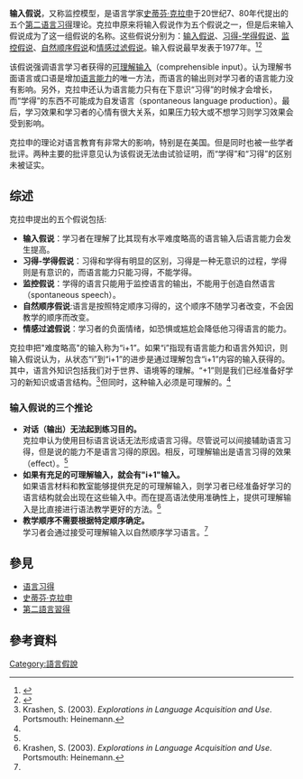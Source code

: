 '''输入假说'''，又称监控模型，是语言学家[[史蒂芬·克拉申|史蒂芬·克拉申]]于20世纪7、80年代提出的五个[[第二語言習得|第二语言习得]]理论。克拉申原来将输入假说作为五个假说之一，但是后来输入假说成为了这一组假说的名称。这些假说分别为：[[输入假说|输入假说]]、[[习得-学得假说|习得-学得假说]]、[[监控假说|监控假说]]、[[自然顺序假说|自然顺序假说]]和[[情感过滤假说|情感过滤假说]]。输入假说最早发表于1977年。<ref name="Krashen1977">{{cite book|ref=harv|last=Krashen|first=Stephen|chapter=Some issues relating to the monitor model|pages=144–158|editor1-last=Brown|editor1-first=H|editor2-last=Yorio|editor2-first=Carlos|editor3-last=Crymes|editor3-first=Ruth|title=Teaching and learning English as a Second Language: Trends in Research and Practice: On TESOL '77: Selected Papers from the Eleventh Annual Convention of Teachers of English to Speakers of Other Languages, Miami, Florida, April 26 – May 1, 1977|publisher=Teachers of English to Speakers of Other Languages|location=Washington, DC|year=1977|oclc=4037133}}</ref><ref name="Byram2001">{{cite book|last=Byram|first=Michael|title=Routledge Encyclopedia of Language Teaching and Learning|url=https://books.google.com/books?id=PirCWxMpAHkC&pg=PA413|accessdate=14 September 2012|year=2001|publisher=Taylor & Francis|isbn=978-0-415-12085-2|pages=413–415}}</ref>

该假说强调语言学习者获得的[[可理解输入|可理解输入]]（comprehensible input）。认为理解书面语言或口语是增加[[语言能力|语言能力]]的唯一方法，而语言的输出则对学习者的语言能力没有影响。另外，克拉申还认为语言能力只有在下意识“习得”的时候才会增长，而“学得”的东西不可能成为自发语言（spontaneous language production）。最后，学习效果和学习者的心情有很大关系，如果压力较大或不想学习则学习效果会受到影响。

克拉申的理论对语言教育有非常大的影响，特别是在美国。但是同时也被一些学者批评。两种主要的批评意见认为该假说无法由试验证明，而“学得”和“习得”的区别未被证实。

== 综述 ==
克拉申提出的五个假说包括:

*'''输入假说'''：学习者在理解了比其现有水平难度略高的语言输入后语言能力会发生提高。
*'''习得-学得假说'''：习得和学得有明显的区别，习得是一种无意识的过程，学得则是有意识的，而语言能力只能习得，不能学得。
*'''监控假说'''：学得的语言只能用于监控语言的输出，不能用于创造自然语言（spontaneous speech）。
*'''自然顺序假说''':语言是按照特定顺序习得的，这个顺序不随学习者改变，不会因教学的顺序而改变。
*'''情感过滤假说'''：学习者的负面情绪，如恐惧或尴尬会降低他习得语言的能力。

克拉申把"难度略高"的输入称为“i+1”。如果“i”指现有语言能力和语言外知识，则输入假说认为，从状态“i”到“i+1”的进步是通过理解包含“i+1”内容的输入获得的。其中，语言外知识包括我们对于世界、语境等的理解。“+1”则是我们已经准备好学习的新知识或语言结构。<ref name="Krashen20032">Krashen, S. (2003). ''Explorations in Language Acquisition and Use''. Portsmouth: Heinemann.</ref>但同时，这种输入必须是可理解的。<ref name="Krashen20032" />

=== 输入假说的三个推论===
* '''对话（输出）无法起到练习目的。'''<br/>克拉申认为使用目标语言说话无法形成语言习得。尽管说可以间接辅助语言习得，但是说的能力不是语言习得的原因。相反，可理解输出是语言习得的效果（effect）。<ref name="Krashen20032" />
* '''如果有充足的可理解输入，就会有"i+1"输入。'''<br/>如果语言材料和教室能够提供充足的可理解输入，则学习者已经准备好学习的语言结构就会出现在这些输入中。而在提高语法使用准确性上，提供可理解输入是比直接进行语法教学更好的方法。<ref name="Krashen2003">Krashen, S. (2003). ''Explorations in Language Acquisition and Use''. Portsmouth: Heinemann.</ref>
* '''教学顺序不需要根据特定顺序确定。'''<br/>学习者会通过接受可理解输入以自然顺序学习语言。<ref name="Krashen20032" />

== 參見 ==
* [[语言习得|语言习得]]
* [[史蒂芬·克拉申|史蒂芬·克拉申]]
* [[第二語言習得|第二語言習得]]
==參考資料==
{{reflist}}

[[Category:語言假說|Category:語言假說]]